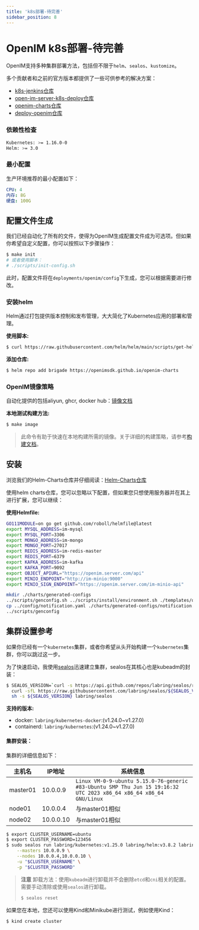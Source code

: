 ```yaml
---
title: 'k8s部署-待完善'
sidebar_position: 8
---
```





# OpenIM k8s部署-待完善

OpenIM支持多种集群部署方法，包括但不限于`helm`、`sealos`、`kustomize`。

多个贡献者和之前的官方版本都提供了一些可供参考的解决方案：

+ [k8s-jenkins仓库](https://github.com/openimsdk/k8s-jenkins)
+ [open-im-server-k8s-deploy仓库](https://github.com/openimsdk/open-im-server-k8s-deploy)
+ [openim-charts仓库](https://github.com/openimsdk/openim-charts)
+ [deploy-openim仓库](https://github.com/showurl/deploy-openim)

### 依赖性检查

```bash
Kubernetes: >= 1.16.0-0
Helm: >= 3.0
```

### 最小配置

生产环境推荐的最小配置如下：

```yaml
CPU: 4
内存: 8G
硬盘: 100G
```

## 配置文件生成

我们已经自动化了所有的文件，使得为OpenIM生成配置文件成为可选项。但如果你希望自定义配置，你可以按照以下步骤操作：

```bash
$ make init
# 或者使用脚本：
# ./scripts/init-config.sh
```

此时，配置文件将在`deployments/openim/config`下生成，您可以根据需要进行修改。



### 安装helm

Helm通过打包提供版本控制和发布管理，大大简化了Kubernetes应用的部署和管理。

**使用脚本:**

```bash
$ curl https://raw.githubusercontent.com/helm/helm/main/scripts/get-helm-3 | bash
```

**添加仓库:**

```bash
$ helm repo add brigade https://openimsdk.github.io/openim-charts
```

### OpenIM镜像策略

自动化提供的包括aliyun, ghcr, docker hub：[镜像文档](https://github.com/openimsdk/open-im-server/blob/main/docs/conversions/images.md)

**本地测试构建方法:**

```bash
$ make image
```

> 此命令有助于快速在本地构建所需的镜像。关于详细的构建策略，请参考[构建文档](https://github.com/openimsdk/open-im-server/blob/main/build/README.md)。

## 安装

浏览我们的Helm-Charts仓库并仔细阅读：[Helm-Charts仓库](https://github.com/openimsdk/helm-charts)

使用helm charts仓库，您可以忽略以下配置，但如果您只想使用服务器并在其上进行扩展，您可以继续：

**使用Helmfile:**

```bash
GO111MODULE=on go get github.com/roboll/helmfile@latest
export MYSQL_ADDRESS=im-mysql
export MYSQL_PORT=3306
export MONGO_ADDRESS=im-mongo
export MONGO_PORT=27017
export REDIS_ADDRESS=im-redis-master
export REDIS_PORT=6379
export KAFKA_ADDRESS=im-kafka
export KAFKA_PORT=9092
export OBJECT_APIURL="https://openim.server.com/api"
export MINIO_ENDPOINT="http://im-minio:9000"
export MINIO_SIGN_ENDPOINT="https://openim.server.com/im-minio-api"

mkdir ./charts/generated-configs
../scripts/genconfig.sh ../scripts/install/environment.sh ./templates/openim.yaml > ./charts/generated-configs/config.yaml
cp ../config/notification.yaml ./charts/generated-configs/notification.yaml
../scripts/genconfig
```


## 集群设置参考

如果你已经有一个`kubernetes`集群，或者你希望从头开始构建一个`kubernetes`集群，你可以跳过这一步。

为了快速启动，我使用[sealos](https://github.com/labring/sealos)迅速建立集群，sealos在其核心也是kubeadm的封装：

```bash
$ SEALOS_VERSION=`curl -s https://api.github.com/repos/labring/sealos/releases/latest | grep -oE '"tag_name": "[^"]+"' | head -n1 | cut -d'"' -f4` && \
  curl -sfL https://raw.githubusercontent.com/labring/sealos/${SEALOS_VERSION}/scripts/install.sh |
  sh -s ${SEALOS_VERSION} labring/sealos
```

**支持的版本:**

+ docker: `labring/kubernetes-docker`:(v1.24.0~v1.27.0)
+ containerd: `labring/kubernetes`:(v1.24.0~v1.27.0)

#### 集群安装：

集群的详细信息如下：

| 主机名   | IP地址    | 系统信息                                                     |
| -------- | --------- | ------------------------------------------------------------ |
| master01 | 10.0.0.9  | `Linux VM-0-9-ubuntu 5.15.0-76-generic #83-Ubuntu SMP Thu Jun 15 19:16:32 UTC 2023 x86_64 x86_64 x86_64 GNU/Linux` |
| node01   | 10.0.0.4  | 与master01相似                                               |
| node02   | 10.0.0.10 | 与master01相似                                               |

```bash
$ export CLUSTER_USERNAME=ubuntu
$ export CLUSTER_PASSWORD=123456
$ sudo sealos run labring/kubernetes:v1.25.0 labring/helm:v3.8.2 labring/calico:v3.24.1 \
    --masters 10.0.0.9 \
    --nodes 10.0.0.4,10.0.0.10 \
    -u "$CLUSTER_USERNAME" \
    -p "$CLUSTER_PASSWORD"
```

> **注意** 卸载方法：使用`kubeadm`进行卸载并不会删除`etcd`和`cni`相关的配置。需要手动清除或使用`sealos`进行卸载。
>
> ```bash
> $ sealos reset
> ```

如果您在本地，您还可以使用Kind和Minikube进行测试，例如使用Kind：

```bash$ GO111MODULE="on" go get sigs.k8s.io/kind@v0.11.1
$ kind create cluster
```


